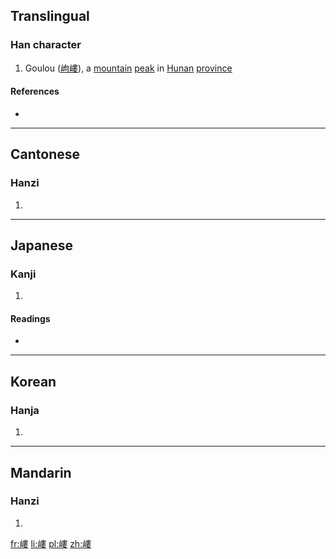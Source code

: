 {{also|嵝}}
==Translingual==

===Han character===
{{Han char|rn=46|rad=山|as=11|sn=14|four=2574<sub>4</sub>|canj=山中中女 (ULLV)|ids=⿰[[山]][[婁]]}}

# Goulou ([[岣嶁]]), a [[mountain]] [[peak]] in [[Hunan]] [[province]]

====References====
* {{Han ref|kx=0318.250|dkj=08408|dj=0618.370|hdz=10794.010|uh=5D81|ud=23937|bh=E1A8|bd=57768}}

----

==Cantonese==

===Hanzi===
{{yue-hanzi|jyut=[[lau5]]|y=lau5|sim=嵝}}

# {{defn|lang=yue|sort=山11}}

----

==Japanese==

===Kanji===
{{ja-kanji|grade=|rs=山11}}

# {{defn|lang=ja|sort=山11}}

====Readings====
* {{ja-readings|on=[[る]] (ru), [[ろう]] (rō)|kun=[[いただき]] (itadaki)}}

----

==Korean==

===Hanja===
{{ko-hanja|hangeul=루|rv=ru|mr=ru}}

# {{defn|lang=ko|sort=山11}}

----

==Mandarin==

===Hanzi===
{{cmn-hanzi|sim=嵝|pin=[[lǒu]] ([[lou3]])|wg=lou<sup>3</sup>}}

# {{defn|lang=cmn|sort=山11}}

[[fr:嶁]]
[[li:嶁]]
[[pl:嶁]]
[[zh:嶁]]